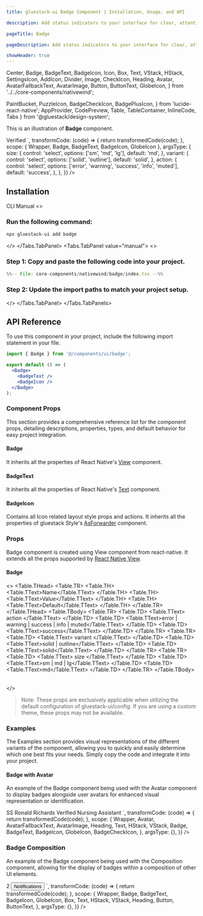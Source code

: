 ```yaml
---
title: gluestack-ui Badge Component | Installation, Usage, and API

description: Add status indicators to your interface for clear, attention-grabbing usability cues, conveying crucial information swiftly.

pageTitle: Badge

pageDescription: Add status indicators to your interface for clear, attention-grabbing usability cues, conveying crucial information swiftly.

showHeader: true
---
```



<Meta title="with-nativewind/Components/Data Display/Badge" />

  Center,
  Badge,
  BadgeText,
  BadgeIcon,
  Icon,
  Box,
  Text,
  VStack,
  HStack,
  SettingsIcon,
  AddIcon,
  Divider,
  Image,
  CheckIcon,
  Heading,
  Avatar,
  AvatarFallbackText,
  AvatarImage,
  Button,
  ButtonText,
  GlobeIcon,
} from '../../core-components/nativewind';

  PaintBucket,
  PuzzleIcon,
  BadgeCheckIcon,
  BadgePlusIcon,
} from 'lucide-react-native';
  AppProvider,
  CodePreview,
  Table,
  TableContainer,
  InlineCode,
  Tabs
} from '@gluestack/design-system';

This is an illustration of **Badge** component.

<Wrapper>
  <CodePreview
    metaData={{
      code: `
        <Badge {...props}>
          <BadgeText>Verified</BadgeText>
          <BadgeIcon as={GlobeIcon} className="ml-2" />
        </Badge>
      `,
      transformCode: (code) => {
        return transformedCode(code);
      },
      scope: {
        Wrapper,
        Badge,
        BadgeText,
        BadgeIcon,
        GlobeIcon
      },
      argsType: {
        size: {
          control: 'select',
          options: ['sm', 'md', 'lg'],
          default: 'md',
        },
        variant: {
          control: 'select',
          options: ['solid', 'outline'],
          default: 'solid',
        },
        action: {
          control: 'select',
          options: ['error', 'warning', 'success', 'info', 'muted'],
          default: 'success',
        },
      },
    }}
  />
</Wrapper>

<br />

## Installation

<Tabs value="cli" type="section">
  <Tabs.TabList>
      <Tabs.Tab value="cli">
        <Tabs.TabTitle>CLI</Tabs.TabTitle>
      </Tabs.Tab>
     <Tabs.Tab value="manual">
        <Tabs.TabTitle>Manual</Tabs.TabTitle>
     </Tabs.Tab>
  </Tabs.TabList>
  <Tabs.TabPanels>
    <Tabs.TabPanel value="cli">
<>

### Run the following command:
  ```bash
  npx gluestack-ui add badge
  ```
</>
    </Tabs.TabPanel>
    <Tabs.TabPanel value="manual"> 
<>

### Step 1: Copy and paste the following code into your project.
<CollapsibleCode>

```jsx 
%%-- File: core-components/nativewind/badge/index.tsx --%% 
```
</CollapsibleCode>

### Step 2: Update the import paths to match your project setup.
</>
    </Tabs.TabPanel>
  </Tabs.TabPanels>
</Tabs>

## API Reference

To use this component in your project, include the following import statement in your file.

```jsx
import { Badge } from '@/components/ui/badge';
```
<AnatomyImage mobileUrl='https://i.imgur.com/l1rzVbp.png' webUrl='https://i.imgur.com/H735cuy.png' web_className='aspect-[736/225]' mobile_className='aspect-[513/341]' />

```jsx
export default () => (
  <Badge>
    <BadgeText />
    <BadgeIcon />
  </Badge>
);
```

### Component Props

This section provides a comprehensive reference list for the component props, detailing descriptions, properties, types, and default behavior for easy project integration.

#### Badge

It inherits all the properties of React Native's [View](https://reactnative.dev/docs/view) component.

#### BadgeText

It inherits all the properties of React Native's [Text](https://reactnative.dev/docs/text) component.

#### BadgeIcon

Contains all Icon related layout style props and actions. It inherits all the properties of gluestack Style's [AsForwarder](/style/docs/api/as-forwarder) component.

### Props

Badge component is created using View component from react-native. It extends all the props supported by [React Native View](https://reactnative.dev/docs/view#props).

#### Badge

<>
  <TableContainer>
    <Table>
      <Table.THead>
        <Table.TR>
          <Table.TH>
            <Table.TText>Name</Table.TText>
          </Table.TH>
          <Table.TH>
            <Table.TText>Value</Table.TText>
          </Table.TH>
          <Table.TH>
            <Table.TText>Default</Table.TText>
          </Table.TH>
        </Table.TR>
      </Table.THead>
      <Table.TBody>
        <Table.TR>
          <Table.TD>
            <Table.TText>
              <InlineCode>action</InlineCode>
            </Table.TText>
          </Table.TD>
          <Table.TD>
            <Table.TText>error | warning | success | info | muted</Table.TText>
          </Table.TD>
          <Table.TD>
            <Table.TText>success</Table.TText>
          </Table.TD>
        </Table.TR>
        <Table.TR>
          <Table.TD>
            <Table.TText>
              <InlineCode>variant</InlineCode>
            </Table.TText>
          </Table.TD>
          <Table.TD>
            <Table.TText>solid | outline</Table.TText>
          </Table.TD>
          <Table.TD>
            <Table.TText>solid</Table.TText>
          </Table.TD>
        </Table.TR>
        <Table.TR>
          <Table.TD>
            <Table.TText>
              <InlineCode>size</InlineCode>
            </Table.TText>
          </Table.TD>
          <Table.TD>
            <Table.TText>sm | md | lg</Table.TText>
          </Table.TD>
          <Table.TD>
            <Table.TText>md</Table.TText>
          </Table.TD>
        </Table.TR>
      </Table.TBody>
    </Table>
  </TableContainer>
</>

> Note: These props are exclusively applicable when utilizing the default configuration of gluestack-ui/config. If you are using a custom theme, these props may not be available.

### Examples

The Examples section provides visual representations of the different variants of the component, allowing you to quickly and easily determine which one best fits your needs. Simply copy the code and integrate it into your project.

#### Badge with Avatar

An example of the Badge component being used with the Avatar component to display badges alongside user avatars for enhanced visual representation or identification.

<Wrapper>
  <CodePreview
    showComponentRenderer={true}
    showArgsController={false}
    metaData={{
      code: `
        <VStack space="2xl">
          <HStack space="md">
            <Avatar>
              <AvatarFallbackText>SS</AvatarFallbackText>
              <AvatarImage
                source={{
                  uri: 'https://images.unsplash.com/photo-1535713875002-d1d0cf377fde?ixlib=rb-4.0.3&ixid=MnwxMjA3fDB8MHxzZWFyY2h8Mnx8dXNlcnxlbnwwfHwwfHw%3D&auto=format&fit=crop&w=800&q=60',
                }}
              />
            </Avatar>
            <VStack>
            <HStack>
              <Heading size="sm" >Ronald Richards</Heading>
              <Badge  size="sm" variant="solid"  action="success" className='ml-1'>
                  <BadgeText>Verified</BadgeText>
                  <BadgeIcon as={BadgeCheckIcon} className='ml-1'/>
              </Badge>
            </HStack>
            <Text size='sm' >Nursing Assistant</Text>
            </VStack>
          </HStack>
        </VStack>
      `,
      transformCode: (code) => {
        return transformedCode(code);
      },
      scope: {
        Wrapper,
        Avatar,
        AvatarFallbackText,
        AvatarImage,
        Heading,
        Text,
        HStack,
        VStack,
        Badge,
        BadgeText,
        BadgeIcon,
        GlobeIcon,
        BadgeCheckIcon,
      },
      argsType: {},
    }}
  />
</Wrapper>

### Badge Composition

An example of the Badge component being used with the Composition component, allowing for the display of badges within a composition of other UI elements.

<Wrapper>
  <CodePreview
    showArgsController={false}
    metaData={{
      code: `
       <Box className='items-center'>
        <VStack>
          <Badge  
            className='z-10 self-end h-[22px] w-[22px] bg-red-600 rounded-full -mb-3.5 -mr-3.5'
            variant="solid"
          >
            <BadgeText className='text-white'>2</BadgeText>
          </Badge>
          <Button>
            <ButtonText>
              Notifications
            </ButtonText>
          </Button>
        </VStack>
    </Box>
`,
      transformCode: (code) => {
        return transformedCode(code);
      },
      scope: {
        Wrapper,
        Badge,
        BadgeText,
        BadgeIcon,
        GlobeIcon,
        Box,
        Text,
        HStack,
        VStack,
        Heading,
        Button,
        ButtonText,
      },
      argsType: {},
    }}
  />
</Wrapper>
